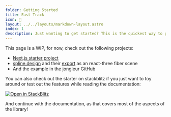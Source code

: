 ```yaml
---
folder: Getting Started
title: Fast Track
icon: 🚀 
layout: ../../layouts/markdown-layout.astro
index: 1
description: Just wanting to get started? This is the quickest way to get up and running!
---
```


This page is a WIP, for now, check out the following projects:

- [Next.js starter project](https://github.com/pmndrs/react-three-next)
- [spline.design](https://spline.design/) and their [export](https://docs.spline.design/77c32288501a479fa8bc5e787f1e0878) as an react-three fiber scene
- And the example in the jongleur GitHub

You can also check out the starter on stackblitz if you just want to toy around or test out the features while reading the documentation:

[![Open in StackBlitz](https://developer.stackblitz.com/img/open_in_stackblitz.svg)](https://stackblitz.com/edit/jongleur-starter?file=src/App.css)

And continue with the documentation, as that covers most of the aspects of the library!
